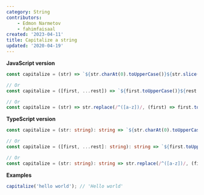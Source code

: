 ```yaml
---
category: String
contributors:
    - Edmon Narmetov
    - fahimfaisaal
created: '2023-04-11'
title: Capitalize a string
updated: '2020-04-19'
---
```


**JavaScript version**

```js capitalize.js
const capitalize = (str) => `${str.charAt(0).toUpperCase()}${str.slice(1)}`;

// Or
const capitalize = ([first, ...rest]) => `${first.toUpperCase()}${rest.join('')}`;

// Or
const capitalize = (str) => str.replace(/^([a-z])/, (first) => first.toUpperCase());
```

**TypeScript version**

```ts capitalize.ts
const capitalize = (str: string): string => `${str.charAt(0).toUpperCase()}${str.slice(1)}`;

// Or
const capitalize = ([first, ...rest]: string): string => `${first.toUpperCase()}${rest.join('')}`;

// Or
const capitalize = (str: string): string => str.replace(/^([a-z])/, (first) => first.toUpperCase());
```

**Examples**

```js examples.js
capitalize('hello world'); // 'Hello world'
```
